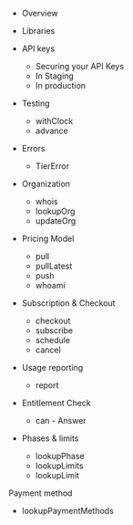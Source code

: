 - Overview
- Libraries

- API keys

  - Securing your API Keys
  - In Staging
  - In production

- Testing

  - withClock
  - advance

- Errors

  - TierError

- Organization

  - whois
  - lookupOrg
  - updateOrg

- Pricing Model

  - pull
  - pullLatest
  - push
  - whoami

- Subscription & Checkout

  - checkout
  - subscribe
  - schedule
  - cancel

- Usage reporting

  - report

- Entitlement Check

  - can - Answer

- Phases & limits

  - lookupPhase
  - lookupLimits
  - lookupLimit

Payment method

- lookupPaymentMethods
